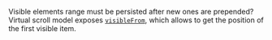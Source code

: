 Visible elements range must be persisted after new ones are prepended?
Virtual scroll model exposes [`visibleFrom`](/virtual/headless#visiblefrom-getter--double),
which allows to get the position of the first visible item.
